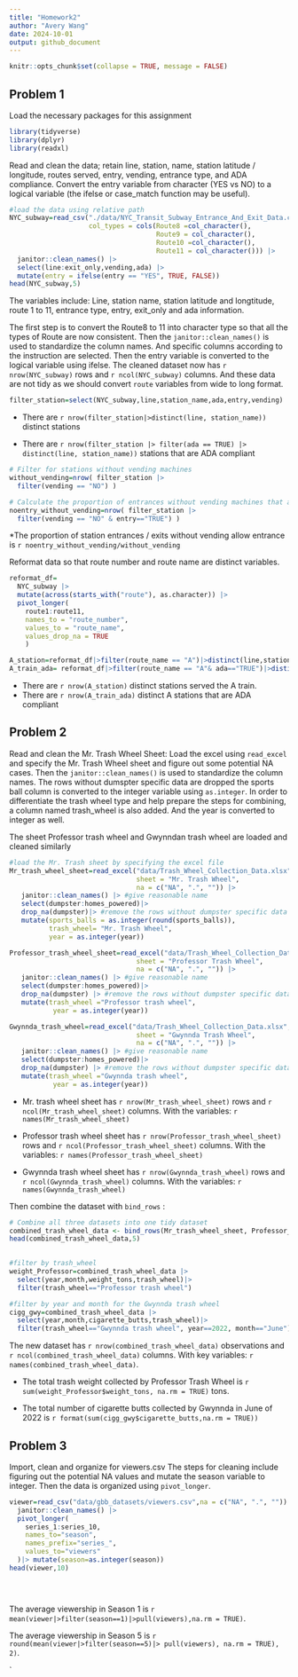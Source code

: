 ```yaml
---
title: "Homework2"
author: "Avery Wang"
date: 2024-10-01
output: github_document
---
```



```r
knitr::opts_chunk$set(collapse = TRUE, message = FALSE)
```

## Problem 1
Load the necessary packages for this assignment 
```r
library(tidyverse)
library(dplyr)
library(readxl)

```

Read and clean the data; retain line, station, name, station latitude / longitude, routes served, entry, vending, entrance type, and ADA compliance. Convert the entry variable from character (YES vs NO) to a logical variable (the ifelse or case_match function may be useful).

```r
#load the data using relative path
NYC_subway=read_csv("./data/NYC_Transit_Subway_Entrance_And_Exit_Data.csv",
                    col_types = cols(Route8 =col_character(), 
                                     Route9 = col_character(), 
                                     Route10 =col_character(), 
                                     Route11 = col_character())) |>
  janitor::clean_names() |> 
  select(line:exit_only,vending,ada) |>
  mutate(entry = ifelse(entry == "YES", TRUE, FALSE))
head(NYC_subway,5)
```
The variables include:
Line, station name, station latitude and longtitude, route 1 to 11, entrance type, entry, exit_only and ada information.

The first step is to convert the Route8 to 11 into character type so that all the types of Route are now consistent. Then the `janitor::clean_names()` is used to standardize the column names. And specific columns according to the instruction are selected. Then the entry variable is converted to the logical variable using ifelse. The cleaned dataset now has `r nrow(NYC_subway)` rows and `r ncol(NYC_subway)` columns. And these data are not tidy as we should convert `route` variables from wide to long format. 

```r
filter_station=select(NYC_subway,line,station_name,ada,entry,vending)

```
* There are `r nrow(filter_station|>distinct(line, station_name))` distinct stations 

* There are `r nrow(filter_station |> filter(ada == TRUE) |> distinct(line, station_name))` stations that are ADA compliant

```r
# Filter for stations without vending machines
without_vending=nrow( filter_station |>
  filter(vending == "NO") )

# Calculate the proportion of entrances without vending machines that allow entry
noentry_without_vending=nrow( filter_station |>
  filter(vending == "NO" & entry=="TRUE") )

```

*The proportion of station entrances / exits without vending allow entrance is `r noentry_without_vending/without_vending`

Reformat data so that route number and route name are distinct variables. 
```r
reformat_df=
  NYC_subway |>
  mutate(across(starts_with("route"), as.character)) |>
  pivot_longer(
    route1:route11, 
    names_to = "route_number", 
    values_to = "route_name", 
    values_drop_na = TRUE
    )
```

```r
A_station=reformat_df|>filter(route_name == "A")|>distinct(line,station_name)
A_train_ada= reformat_df|>filter(route_name == "A"& ada=="TRUE")|>distinct(line,station_name)
```
* There are `r nrow(A_station)` distinct stations served the A train.
* There are `r nrow(A_train_ada)` distinct A stations that are ADA compliant

## Problem 2
Read and clean the Mr. Trash Wheel Sheet:
Load the excel using `read_excel` and specify the Mr. Trash Wheel sheet and figure out some potential NA cases. Then the `janitor::clean_names()` is used to standardize the column names. The rows without dumspter specific data are dropped the sports ball column is converted to the integer variable using `as.integer`. In order to differentiate the trash wheel type and help prepare the steps for combining, a column named trash_wheel is also added. And the year is converted to integer as well.

The sheet Professor trash wheel and Gwynndan trash wheel are loaded and cleaned similarly
```r
#load the Mr. Trash sheet by specifying the excel file
Mr_trash_wheel_sheet=read_excel("data/Trash_Wheel_Collection_Data.xlsx",
                                sheet = "Mr. Trash Wheel", 
                                na = c("NA", ".", "")) |>
   janitor::clean_names() |> #give reasonable name 
   select(dumpster:homes_powered)|>
   drop_na(dumpster)|> #remove the rows without dumpster specific data
   mutate(sports_balls = as.integer(round(sports_balls)),
          trash_wheel= "Mr. Trash Wheel", 
          year = as.integer(year))

Professor_trash_wheel_sheet=read_excel("data/Trash_Wheel_Collection_Data.xlsx",
                                sheet = "Professor Trash Wheel",
                                na = c("NA", ".", "")) |>
   janitor::clean_names() |> #give reasonable name 
   select(dumpster:homes_powered)|>
   drop_na(dumpster) |> #remove the rows without dumpster specific data
   mutate(trash_wheel ="Professor trash wheel",
           year = as.integer(year))

Gwynnda_trash_wheel=read_excel("data/Trash_Wheel_Collection_Data.xlsx",
                                sheet = "Gwynnda Trash Wheel",
                                na = c("NA", ".", "")) |>
   janitor::clean_names() |> #give reasonable name 
   select(dumpster:homes_powered)|>
   drop_na(dumpster) |> #remove the rows without dumpster specific data
   mutate(trash_wheel ="Gwynnda trash wheel",
           year = as.integer(year))


```

* Mr. trash wheel sheet has `r nrow(Mr_trash_wheel_sheet)` rows and `r ncol(Mr_trash_wheel_sheet)` columns. With the variables: `r names(Mr_trash_wheel_sheet)`

* Professor trash wheel sheet has `r nrow(Professor_trash_wheel_sheet)` rows and `r ncol(Professor_trash_wheel_sheet)` columns. With the variables: `r names(Professor_trash_wheel_sheet)`

* Gwynnda trash wheel sheet has `r nrow(Gwynnda_trash_wheel)` rows and `r ncol(Gwynnda_trash_wheel)` columns. With the variables: `r names(Gwynnda_trash_wheel)`

Then combine the dataset with `bind_rows` :
```r
# Combine all three datasets into one tidy dataset
combined_trash_wheel_data <- bind_rows(Mr_trash_wheel_sheet, Professor_trash_wheel_sheet, Gwynnda_trash_wheel)
head(combined_trash_wheel_data,5)
  
```
```r
#filter by trash_wheel
weight_Professor=combined_trash_wheel_data |> 
  select(year,month,weight_tons,trash_wheel)|>
  filter(trash_wheel=="Professor trash wheel")

#filter by year and month for the Gwynnda trash wheel
cigg_gwy=combined_trash_wheel_data |> 
  select(year,month,cigarette_butts,trash_wheel)|>
  filter(trash_wheel=="Gwynnda trash wheel", year==2022, month=="June")

```

The new dataset has `r nrow(combined_trash_wheel_data)` observations and `r ncol(combined_trash_wheel_data)` columns. With key variables: `r names(combined_trash_wheel_data)`. 

* The total trash weight collected by Professor Trash Wheel is `r sum(weight_Professor$weight_tons, na.rm = TRUE)` tons.

* The total number of cigarette butts collected by Gwynnda in June of 2022 is `r format(sum(cigg_gwy$cigarette_butts,na.rm = TRUE))`

## Problem 3

Import, clean and organize for viewers.csv
The steps for cleaning include figuring out the potential NA values and mutate the season variable to integer. Then the data is organized using `pivot_longer`.
```r
viewer=read_csv("data/gbb_datasets/viewers.csv",na = c("NA", ".", ""))|>
  janitor::clean_names() |>
  pivot_longer(
    series_1:series_10,
    names_to="season",
    names_prefix="series_",
    values_to="viewers"
  )|> mutate(season=as.integer(season))
head(viewer,10)


  
```


The average viewership in Season 1 is `r mean(viewer|>filter(season==1)|>pull(viewers),na.rm = TRUE)`.

The average viewership in Season 5 is `r round(mean(viewer|>filter(season==5)|> pull(viewers), na.rm = TRUE), 2)`.

`
